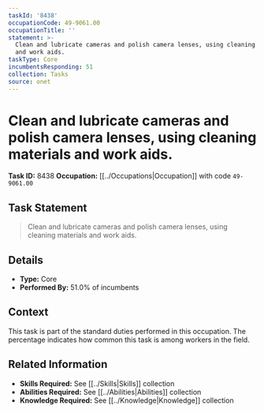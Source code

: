 ```yaml
---
taskId: '8438'
occupationCode: 49-9061.00
occupationTitle: ''
statement: >-
  Clean and lubricate cameras and polish camera lenses, using cleaning materials
  and work aids.
taskType: Core
incumbentsResponding: 51
collection: Tasks
source: onet
---
```

# Clean and lubricate cameras and polish camera lenses, using cleaning materials and work aids.

**Task ID:** 8438
**Occupation:** [[../Occupations|Occupation]] with code `49-9061.00`

## Task Statement

> Clean and lubricate cameras and polish camera lenses, using cleaning materials and work aids.

## Details

- **Type:** Core
- **Performed By:** 51.0% of incumbents

## Context

This task is part of the standard duties performed in this occupation. The percentage indicates how common this task is among workers in the field.

## Related Information

- **Skills Required:** See [[../Skills|Skills]] collection
- **Abilities Required:** See [[../Abilities|Abilities]] collection
- **Knowledge Required:** See [[../Knowledge|Knowledge]] collection
